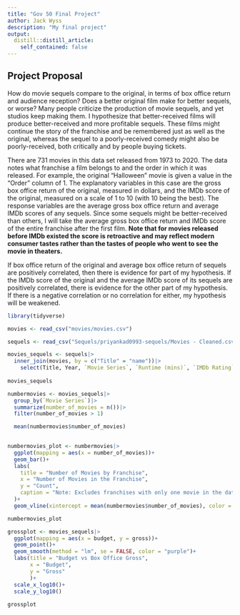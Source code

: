 ```yaml
---
title: "Gov 50 Final Project"
author: Jack Wyss
description: "My final project"
output:
  distill::distill_article:
    self_contained: false
---
```




## Project Proposal

How do movie sequels compare to the original, in terms of box office return and audience reception? Does a better original film make for better sequels, or worse? Many people criticize the production of movie sequels, and yet studios keep making them. I hypothesize that better-received films will produce better-received and more profitable sequels. These films might continue the story of the franchise and be remembered just as well as the original, whereas the sequel to a poorly-received comedy might also be poorly-received, both critically and by people buying tickets.

There are 731 movies in this data set released from 1973 to 2020. The data notes what franchise a film belongs to and the order in which it was released. For example, the original "Halloween" movie is given a value in the "Order" column of 1. The explanatory variables in this case are the gross box office return of the original, measured in dollars, and the IMDb score of the original, measured on a scale of 1 to 10 (with 10 being the best). The response variables are the average gross box office return and average IMDb scores of any sequels. Since some sequels might be better-received than others, I will take the average gross box office return and IMDb score of the entire franchise after the first film. **Note that for movies released before IMDb existed the score is retroactive and may reflect modern consumer tastes rather than the tastes of people who went to see the movie in theaters.**

If box office return of the original and average box office return of sequels are positively correlated, then there is evidence for part of my hypothesis. If the IMDb score of the original and the average IMDb score of its sequels are positively correlated, there is evidence for the other part of my hypothesis. If there is a negative correlation or no correlation for either, my hypothesis will be weakened.


```r

library(tidyverse)

movies <- read_csv("movies/movies.csv")

sequels <- read_csv("Sequels/priyankad0993-sequels/Movies - Cleaned.csv")

movies_sequels <- sequels|>
  inner_join(movies, by = c("Title" = "name"))|>
    select(Title, Year, `Movie Series`, `Runtime (mins)`, `IMDb Rating`, Order, budget, gross)
  
movies_sequels

```


```r

numbermovies <- movies_sequels|>
  group_by(`Movie Series`)|>
  summarize(number_of_movies = n())|>
  filter(number_of_movies > 1)

  mean(numbermovies$number_of_movies)
  
```
```r

numbermovies_plot <- numbermovies|>
  ggplot(mapping = aes(x = number_of_movies))+
  geom_bar()+
  labs(
    title = "Number of Movies by Franchise",
    x = "Number of Movies in the Franchise",
    y = "Count",
    caption = "Note: Excludes franchises with only one movie in the dataset."
  )+
  geom_vline(xintercept = mean(numbermovies$number_of_movies), color = "purple", size = 1.25)

numbermovies_plot

```

```r

grossplot <- movies_sequels|>
  ggplot(mapping = aes(x = budget, y = gross))+
  geom_point()+
  geom_smooth(method = "lm", se = FALSE, color = "purple")+
  labs(title = "Budget vs Box Office Gross",
       x = "Budget",
       y = "Gross"
       )+
  scale_x_log10()+
  scale_y_log10()
  
grossplot

```


